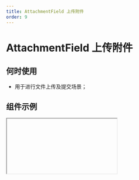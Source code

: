 ```yaml
---
title: AttachmentField 上传附件
order: 9
---
```


# AttachmentField 上传附件

## 何时使用

- 用于进行文件上传及提交场景；

## 组件示例


<Iframe url="https://www.aliwork.com/developer/attachment-field-v2?isRenderNav=false" />

## 组件属性


<AttrTable
  category="form"
  dataSource={[
    {
      code: 'value',
      type: 'array',
      default: `-`,
      desc: '默认值',
    },
    {
      code: 'type',
      type: `'normal' | 'drag'`,
      default: `'normal'`,
      desc: '设置上传类型，仅 PC 端有效',
    },
    {
      code: 'customUploadPane',
      type: '() => ReactNode',
      default: '-',
      desc: '定制面板',
    },
    {
      code: 'buttonText',
      type: 'string',
      default: `'上传文件'`,
      desc: '设置按钮内容',
    },
    {
      code: 'buttonSize',
      type: `'small' | 'medium' | 'large'`,
      default: `'medium'`,
      desc: '设置按钮尺寸',
    },
    {
      code: 'buttonType',
      type: `'primary' | 'secondary' | 'normal'`,
      default: `'primary'`,
      desc: '设置按钮类型',
    },
    {
      code: 'multiple',
      type: 'boolean',
      default: 'true',
      desc: '是否支持上传多个文件',
    },
    {
      code: 'timeout',
      type: 'number',
      default: '0',
      desc: '设置上传超时，单位 ms',
    },
    {
      code: 'name',
      type: 'string',
      default: `-`,
      desc: '上传时发送给服务端的 name',
    },
    {
      code: 'data',
      type: 'Record<string, string>',
      default: `{}`,
      desc: '设置上传可附带的额外参数',
    },
    {
      code: 'headers',
      type: 'Record<string, string>',
      default: `{}`,
      desc: '设置上传的请求头部',
    },
    {
      code: 'beforeUpload',
      type: '(file: object, options: object) => void',
      default: `-`,
      desc: '上传前处理事件',
    },
    {
      code: 'formatter',
      type: '(response: any) => any',
      default: `-`,
      desc: '数据处理事件',
    },
    {
      code: 'limit',
      type: 'number',
      default: '9',
      desc: '设置最大上传文件个数',
    },
    {
      code: 'maxFileSize',
      type: 'number',
      default: '50',
      desc: '设置单文件最大上传大小(MB)',
    },
    {
      code: 'withCredentials',
      type: 'boolean',
      default: 'false',
      desc: '设置是否允许请求携带 cookie',
    },
    {
      code: 'autoUpload',
      type: 'boolean',
      default: 'true',
      desc: "是否自动上传，关闭后，需要手动调用 this.$('fieldId').startUpload() 开始上传",
    },
    {
      code: 'accept',
      type: 'string',
      default: `-`,
      desc: '设置上传文件类型(多个以英文逗号，分隔)，如 .doc, .docx, .pdf',
    },
    {
      code: 'onChange',
      type: '({ value: object }) => void',
      default: `-`,
      desc: '组件值发生改变事件',
    },
    {
      code: 'onProgress',
      type: '() => void',
      default: `-`,
      desc: '组件上传中事件',
    },
    {
      code: 'onSuccess',
      type: '(file: object, value: array) => void',
      default: `-`,
      desc: '组件值上传成功事件',
    },
    {
      code: 'onError',
      type: '(file: object, value: array) => void',
      default: '',
      desc: '组件值上传失败事件',
    },
    {
      code: 'onSelect',
      type: '(file: object) => void',
      default: `-`,
      desc: '组件值选择的事件',
    },
    {
      code: 'onRemove',
      type: '(file: object) => void',
      default: `-`,
      desc: '组件值点击移除的事件',
    },
    {
      code: 'onCancel',
      type: '() => void',
      default: `-`,
      desc: '组件值点击取消上传的事件',
    },
    {
      code: 'onDragOver',
      type: '() => void',
      default: `-`,
      desc: '组件值拖拽经过的事件',
    },
    {
      code: 'onDragLeave',
      type: '() => void',
      default: `-`,
      desc: '组件值拖拽离开的事件',
    },
    {
      code: 'onDrop',
      type: '() => void',
      default: `-`,
      desc: '组件值拖拽完成的事件',
    },
  ]}
/>